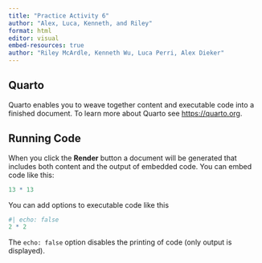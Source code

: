 ```yaml
---
title: "Practice Activity 6"
author: "Alex, Luca, Kenneth, and Riley"
format: html
editor: visual
embed-resources: true
author: "Riley McArdle, Kenneth Wu, Luca Perri, Alex Dieker" 
---
```


## Quarto

Quarto enables you to weave together content and executable code into a finished document. To learn more about Quarto see <https://quarto.org>.

## Running Code

When you click the **Render** button a document will be generated that includes both content and the output of embedded code. You can embed code like this:

```r
13 * 13
```

You can add options to executable code like this

```r
#| echo: false
2 * 2
```

The `echo: false` option disables the printing of code (only output is displayed).
